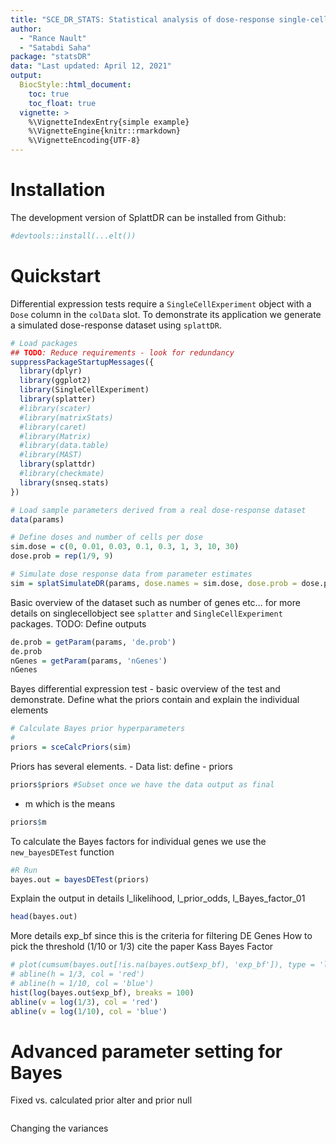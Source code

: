 ```yaml
---
title: "SCE_DR_STATS: Statistical analysis of dose-response single-cell data"
author: 
  - "Rance Nault"
  - "Satabdi Saha"
package: "statsDR"
data: "Last updated: April 12, 2021"
output: 
  BiocStyle::html_document:
    toc: true
    toc_float: true
  vignette: >
    %\VignetteIndexEntry{simple example}
    %\VignetteEngine{knitr::rmarkdown}
    %\VignetteEncoding{UTF-8}
---
```


# Installation
The development version of SplattDR can be installed from Github:
```r
#devtools::install(...elt())
```

# Quickstart
Differential expression tests require a `SingleCellExperiment` object with a `Dose` column in the `colData` slot. 
To demonstrate its application we generate a simulated dose-response dataset using `splattDR`. 
```r
# Load packages
## TODO: Reduce requirements - look for redundancy
suppressPackageStartupMessages({
  library(dplyr)
  library(ggplot2)
  library(SingleCellExperiment)
  library(splatter)
  #library(scater)
  #library(matrixStats)
  #library(caret)
  #library(Matrix)
  #library(data.table)
  #library(MAST)
  library(splattdr)
  #library(checkmate)
  library(snseq.stats)
})

# Load sample parameters derived from a real dose-response dataset
data(params)

# Define doses and number of cells per dose
sim.dose = c(0, 0.01, 0.03, 0.1, 0.3, 1, 3, 10, 30)
dose.prob = rep(1/9, 9)

# Simulate dose response data from parameter estimates
sim = splatSimulateDR(params, dose.names = sim.dose, dose.prob = dose.prob, verbose = FALSE)
```

Basic overview of the dataset such as number of genes etc... for more details on singlecellobject see `splatter` and `SingleCellExperiment` packages. 
TODO: Define outputs 
```r
de.prob = getParam(params, 'de.prob')
de.prob
nGenes = getParam(params, 'nGenes')
nGenes
```


Bayes differential expression test - basic overview of the test and demonstrate. Define what the priors contain and explain the individual elements
```r
# Calculate Bayes prior hyperparameters
#
priors = sceCalcPriors(sim)
```

Priors has several elements. 
- Data list: define
- priors
```r
priors$priors #Subset once we have the data output as final
```

- m which is the means
```r
priors$m
```

To calculate the Bayes factors for individual genes we use the `new_bayesDETest` function
```r
#R Run
bayes.out = bayesDETest(priors)
```
Explain the output in details
l_likelihood, l_prior_odds, l_Bayes_factor_01
```r
head(bayes.out)
```

More details exp_bf since this is the criteria for filtering DE Genes
How to pick the threshold (1/10 or 1/3) cite the paper Kass Bayes Factor
```r
# plot(cumsum(bayes.out[!is.na(bayes.out$exp_bf), 'exp_bf']), type = 'l')
# abline(h = 1/3, col = 'red')
# abline(h = 1/10, col = 'blue')
hist(log(bayes.out$exp_bf), breaks = 100)
abline(v = log(1/3), col = 'red')
abline(v = log(1/10), col = 'blue')
```

# Advanced parameter setting for Bayes
Fixed vs. calculated prior alter and prior null
```r

```

Changing the variances
```r

```


